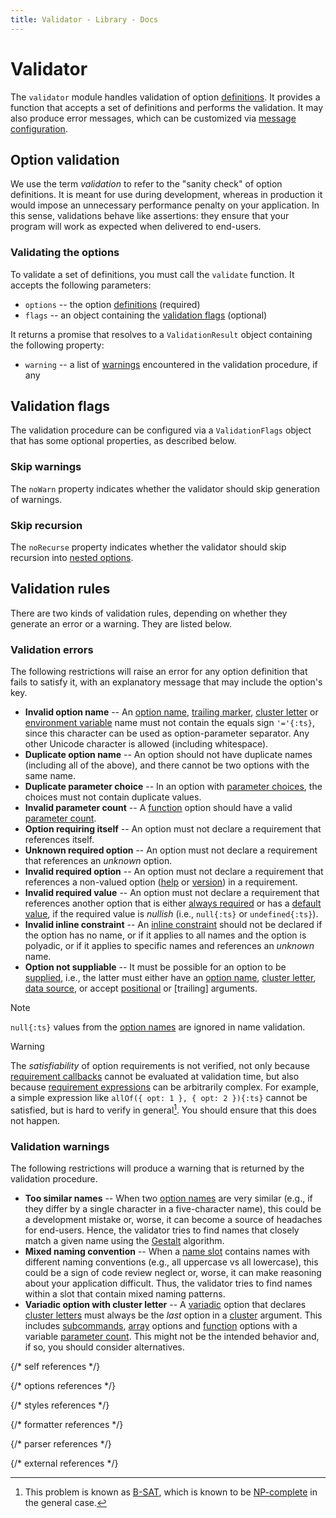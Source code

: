 ```yaml
---
title: Validator - Library - Docs
---
```


# Validator

The `validator` module handles validation of option [definitions]. It provides a function that accepts a set of definitions and performs the validation. It may also produce error messages, which can be customized via [message configuration].

## Option validation

We use the term _validation_ to refer to the "sanity check" of option definitions. It is meant for use during development, whereas in production it would impose an unnecessary performance penalty on your application. In this sense, validations behave like assertions: they ensure that your program will work as expected when delivered to end-users.

### Validating the options

To validate a set of definitions, you must call the `validate` function. It accepts the following parameters:

- `options` -- the option [definitions] (required)
- `flags` -- an object containing the [validation flags] (optional)

It returns a promise that resolves to a `ValidationResult` object containing the following property:

- `warning` -- a list of [warnings] encountered in the validation procedure, if any

## Validation flags

The validation procedure can be configured via a `ValidationFlags` object that has some optional properties, as described below.

### Skip warnings

The `noWarn` property indicates whether the validator should skip generation of warnings.

### Skip recursion

The `noRecurse` property indicates whether the validator should skip recursion into [nested options].

## Validation rules

There are two kinds of validation rules, depending on whether they generate an error or a warning. They are listed below.

### Validation errors

The following restrictions will raise an error for any option definition that fails to satisfy it, with an explanatory message that may include the option's key.

- **Invalid option name** -- An [option name], [trailing marker], [cluster letter] or [environment variable] name must not contain the equals sign `'='{:ts}`, since this character can be used as option-parameter separator. Any other Unicode character is allowed (including whitespace).
- **Duplicate option name** -- An option should not have duplicate names (including all of the above), and there cannot be two options with the same name.
- **Duplicate parameter choice** -- In an option with [parameter choices], the choices must not contain duplicate values.
- **Invalid parameter count** -- A [function] option should have a valid [parameter count].
- **Option requiring itself** -- An option must not declare a requirement that references itself.
- **Unknown required option** -- An option must not declare a requirement that references an _unknown_ option.
- **Invalid required option** -- An option must not declare a requirement that references a non-valued option ([help] or [version]) in a requirement.
- **Invalid required value** -- An option must not declare a requirement that references another option that is either [always required] or has a [default value], if the required value is _nullish_ (i.e., `null{:ts}` or `undefined{:ts}`).
- **Invalid inline constraint** -- An [inline constraint] should not be declared if the option has no name, or if it applies to all names and the option is polyadic, or if it applies to specific names and references an _unknown_ name.
- **Option not suppliable** -- It must be possible for an option to be [supplied], i.e., the latter must either have an [option name], [cluster letter], [data source], or accept [positional] or [trailing] arguments.

> [!NOTE]
>
> `null{:ts}` values from the [option names] are ignored in name validation.

> [!WARNING]
>
> The _satisfiability_ of option requirements is not verified, not only because [requirement callbacks] cannot be evaluated at validation time, but also because [requirement expressions] can be arbitrarily complex. For example, a simple expression like `allOf({ opt: 1 }, { opt: 2 }){:ts}` cannot be satisfied, but is hard to verify in general[^1]. You should ensure that this does not happen.

### Validation warnings

The following restrictions will produce a warning that is returned by the validation procedure.

- **Too similar names** -- When two [option names] are very similar (e.g., if they differ by a single character in a five-character name), this could be a development mistake or, worse, it can become a source of headaches for end-users. Hence, the validator tries to find names that closely match a given name using the [Gestalt] algorithm.
- **Mixed naming convention** -- When a [name slot] contains names with different naming conventions (e.g., all uppercase vs all lowercase), this could be a sign of code review neglect or, worse, it can make reasoning about your application difficult. Thus, the validator tries to find names within a slot that contain mixed naming patterns.
- **Variadic option with cluster letter** -- A [variadic] option that declares [cluster letters] must always be the _last_ option in a [cluster] argument. This includes [subcommands], [array] options and [function] options with a variable [parameter count]. This might not be the intended behavior and, if so, you should consider alternatives.

{/* self references */}

[^1]: This problem is known as [B-SAT], which is known to be [NP-complete] in the general case.

[value validation]: #value-validation
[validation flags]: #validation-flags

{/* options references */}

[array]: options#array-valued-option
[function]: options#function-option
[variadic]: options#option-parameters
[definitions]: options#option-definition
[help]: options#help-option
[version]: options#version-option
[subcommands]: options#command-option
[nested options]: options#nested-options
[example value]: options#example-value
[option name]: options#option-names
[option names]: options#option-names
[environment variable]: options#data-sources
[data source]: options#data-sources
[trailing marker]: options#trailing-marker
[parameter choices]: options#parameter-choices
[regular expression]: options#regular-expression
[element count limit]: options#element-count-limit
[positional]: options#positional
[always required]: options#always-required
[default value]: options#default-value
[parameter count]: options#parameter-count
[cluster letter]: options#cluster-letters
[cluster letters]: options#cluster-letters
[truth and falsity]: options#truth--falsity-names
[inline constraint]: options#inline-constraint
[requirement callbacks]: options#requirement-callback
[requirement expressions]: options#requirement-expression
[supplied]: options#option-supply

{/* styles references */}

[message configuration]: styles#message-configuration
[warnings]: styles#error-message

{/* formatter references */}

[name slot]: formatter#name-slots

{/* parser references */}

[cluster]: parser#cluster-prefix
[name suggestions]: parser#name-suggestions
[inline parameter]: parser#inline-parameters

{/* external references */}

[B-SAT]: https://en.wikipedia.org/wiki/Boolean_satisfiability_problem
[NP-complete]: https://en.wikipedia.org/wiki/NP-completeness
[JavaScript modules]: https://developer.mozilla.org/en-US/docs/Web/JavaScript/Guide/Modules
[import.meta.resolve]: https://developer.mozilla.org/en-US/docs/Web/JavaScript/Reference/Operators/import.meta/resolve
[Gestalt]: https://en.wikipedia.org/wiki/Gestalt_pattern_matching
